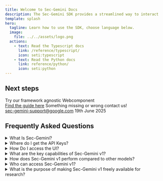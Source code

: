 ```yaml
---
title: Welcome to Sec-Gemini Docs
description: The Sec-Gemini SDK provides a streamlined way to interact with Sec-Gemini v1, a new experimental AI model focused on advancing cybersecurity AI frontiers
template: splash
hero:
  tagline: Learn how to use the SDK, choose language below.
  image:
    file: ../../assets/logo.png
  actions:
    - text: Read the Typescript docs
      link: /reference/typescript/
      icon: seti:typescript
    - text: Read the Python docs
      link: reference/python/ 	
      icon: seti:python
---
```



## Next steps

<CardGrid stagger>
	<Card title="Explore Webcomponent" icon="seti:notebook">
		Try our framework agnostic Webcomponent
    <br/><a href="/guides/webcomponent">Find the guide here</a>
	</Card>
	<Card title="Update content" icon="pencil">
		Something missing or wrong contact us!
    <br/><a href="/">sec-gemini-support@google.com</a>
	</Card>
	<Card title="Last Updated" icon="add-document">
		19th June 2025
	</Card>
</CardGrid>
<h2>Frequently Asked Questions</h2>
<details>
<summary>What Is Sec-Gemini?</summary>

Sec-Gemini v1 is a new experimental AI model from Google, focused on advancing cybersecurity AI frontiers. It aims to help shift the balance back to defenders by force multiplying cybersecurity professionals. It combines Gemini’s advanced capabilities with near real-time cybersecurity knowledge and tooling to achieve superior performance on key cybersecurity workflows.

</details>

<details>
<summary>Where do I get the API Keys?</summary>

To get the API keys for Sec-Gemini, you need to visit our <a href="https://secgemini.google/keys" target="_blank">keystore here</a> You will need to log in with your Google account to access this page.

</details>

<details>
<summary>How Do I access the UI?</summary>

You can access the Sec-Gemini UI at <a href="https://ui.secgemini.google" target="_blank">keystore here</a>. However, you will need to obtain your API key first before you can access the UI.

</details>

<details>
<summary>What are the key capabilities of Sec-Gemini v1?</summary>

Sec-Gemini v1 is designed to enhance cybersecurity workflows by offering state-of-the-art reasoning capabilities and extensive current cybersecurity knowledge. Its key capabilities include incident root cause analysis, threat analysis, and vulnerability impact understanding. It integrates with Google Threat Intelligence (GTI), OSV (Open Source Vulnerabilities), and other key data sources to provide near real-time insights.

</details>

<details>
<summary>How does Sec-Gemini v1 perform compared to other models?</summary>

Sec-Gemini v1 outperforms other models on key cybersecurity benchmarks. It scores at least 11% higher on CTI-MCQ (Cyber Threat Intelligence – Multiple Choice Questions), a leading threat intelligence benchmark, and at least 10.5% higher on the CTI-Root Cause Mapping benchmark.

</details>

<details>
<summary>Who can access Sec-Gemini v1?</summary>

Google is making Sec-Gemini v1 freely available to select organizations, institutions, professionals, and NGOs for research purposes. This is part of Google's commitment to strong collaboration across the cybersecurity community to push AI cybersecurity frontiers.

</details>

<details>
<summary>What is the purpose of making Sec-Gemini v1 freely available for research?</summary>

The purpose is to foster strong collaboration across the cybersecurity community and push AI cybersecurity frontiers to decisively tilt the balance in favor of defenders. By making it available for research, Google aims to gather feedback and explore new use cases for AI in cybersecurity.

</details>